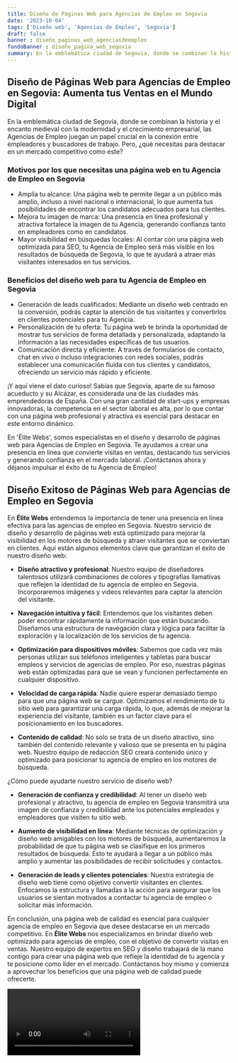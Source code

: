 ```yaml
---
title: Diseño de Páginas Web para Agencias de Empleo en Segovia
date: '2023-10-04'
tags: ['Diseño web', 'Agencias de Empleo', 'Segovia']
draft: false
banner : diseño_paginas_web_agenciasdeempleo
fondoBanner : diseño_pagina_web_segovia
summary: En la emblemática ciudad de Segovia, donde se combinan la historia y el encanto medieval con la modernidad y el crecimiento empresarial, las Agencias de Empleo juegan un papel crucial en la conexión entre empleadores y buscadores de trabajo. Pero, ¿qué necesitas para destacar en un mercado competitivo como este?
---
```


## Diseño de Páginas Web para Agencias de Empleo en Segovia: Aumenta tus Ventas en el Mundo Digital

En la emblemática ciudad de Segovia, donde se combinan la historia y el encanto medieval con la modernidad y el crecimiento empresarial, las Agencias de Empleo juegan un papel crucial en la conexión entre empleadores y buscadores de trabajo. Pero, ¿qué necesitas para destacar en un mercado competitivo como este?

### Motivos por los que necesitas una página web en tu Agencia de Empleo en Segovia

- Amplía tu alcance: Una página web te permite llegar a un público más amplio, incluso a nivel nacional o internacional, lo que aumenta tus posibilidades de encontrar los candidatos adecuados para tus clientes.
- Mejora tu imagen de marca: Una presencia en línea profesional y atractiva fortalece la imagen de tu Agencia, generando confianza tanto en empleadores como en candidatos.
- Mayor visibilidad en búsquedas locales: Al contar con una página web optimizada para SEO, tu Agencia de Empleo será más visible en los resultados de búsqueda de Segovia, lo que te ayudará a atraer más visitantes interesados en tus servicios.

### Beneficios del diseño web para tu Agencia de Empleo en Segovia

- Generación de leads cualificados: Mediante un diseño web centrado en la conversión, podrás captar la atención de tus visitantes y convertirlos en clientes potenciales para tu Agencia.
- Personalización de tu oferta: Tu página web te brinda la oportunidad de mostrar tus servicios de forma detallada y personalizada, adaptando la información a las necesidades específicas de tus usuarios.
- Comunicación directa y eficiente: A través de formularios de contacto, chat en vivo o incluso integraciones con redes sociales, podrás establecer una comunicación fluida con tus clientes y candidatos, ofreciendo un servicio más rápido y eficiente.

¡Y aquí viene el dato curioso! Sabías que Segovia, aparte de su famoso acueducto y su Alcázar, es considerada una de las ciudades más emprendedoras de España. Con una gran cantidad de start-ups y empresas innovadoras, la competencia en el sector laboral es alta, por lo que contar con una página web profesional y atractiva es esencial para destacar en este entorno dinámico.

En 'Élite Webs', somos especialistas en el diseño y desarrollo de páginas web para Agencias de Empleo en Segovia. Te ayudamos a crear una presencia en línea que convierte visitas en ventas, destacando tus servicios y generando confianza en el mercado laboral. ¡Contáctanos ahora y déjanos impulsar el éxito de tu Agencia de Empleo!

<GifSeo />

<Cta />

##  Diseño Exitoso de Páginas Web para Agencias de Empleo en Segovia

En **Élite Webs** entendemos la importancia de tener una presencia en línea efectiva para las agencias de empleo en Segovia. Nuestro servicio de diseño y desarrollo de páginas web está optimizado para mejorar la visibilidad en los motores de búsqueda y atraer visitantes que se conviertan en clientes. Aquí están algunos elementos clave que garantizan el éxito de nuestro diseño web:

- **Diseño atractivo y profesional**: Nuestro equipo de diseñadores talentosos utilizará combinaciones de colores y tipografías llamativas que reflejen la identidad de tu agencia de empleo en Segovia. Incorporaremos imágenes y videos relevantes para captar la atención del visitante.

- **Navegación intuitiva y fácil**: Entendemos que los visitantes deben poder encontrar rápidamente la información que están buscando. Diseñamos una estructura de navegación clara y lógica para facilitar la exploración y la localización de los servicios de tu agencia.

- **Optimización para dispositivos móviles**: Sabemos que cada vez más personas utilizan sus teléfonos inteligentes y tabletas para buscar empleos y servicios de agencias de empleo. Por eso, nuestras páginas web están optimizadas para que se vean y funcionen perfectamente en cualquier dispositivo.

- **Velocidad de carga rápida**: Nadie quiere esperar demasiado tiempo para que una página web se cargue. Optimizamos el rendimiento de tu sitio web para garantizar una carga rápida, lo que, además de mejorar la experiencia del visitante, también es un factor clave para el posicionamiento en los buscadores.

- **Contenido de calidad**: No solo se trata de un diseño atractivo, sino también del contenido relevante y valioso que se presenta en tu página web. Nuestro equipo de redacción SEO creará contenido único y optimizado para posicionar tu agencia de empleo en los motores de búsqueda. 

¿Cómo puede ayudarte nuestro servicio de diseño web?

- **Generación de confianza y credibilidad**: Al tener un diseño web profesional y atractivo, tu agencia de empleo en Segovia transmitirá una imagen de confianza y credibilidad ante los potenciales empleados y empleadores que visiten tu sitio web.

- **Aumento de visibilidad en línea**: Mediante técnicas de optimización y diseño web amigables con los motores de búsqueda, aumentaremos la probabilidad de que tu página web se clasifique en los primeros resultados de búsqueda. Esto te ayudará a llegar a un público más amplio y aumentar las posibilidades de recibir solicitudes y contactos.

- **Generación de leads y clientes potenciales**: Nuestra estrategia de diseño web tiene como objetivo convertir visitantes en clientes. Enfocamos la estructura y llamadas a la acción para asegurar que los usuarios se sientan motivados a contactar tu agencia de empleo o solicitar más información.

En conclusión, una página web de calidad es esencial para cualquier agencia de empleo en Segovia que desee destacarse en un mercado competitivo. En **Élite Webs** nos especializamos en brindar diseño web optimizado para agencias de empleo, con el objetivo de convertir visitas en ventas. Nuestro equipo de expertos en SEO y diseño trabajará de la mano contigo para crear una página web que refleje la identidad de tu agencia y te posicione como líder en el mercado. Contáctanos hoy mismo y comienza a aprovechar los beneficios que una página web de calidad puede ofrecerte.

<Video />

<CtaBot job='Agencias de Empleo' city='Segovia'/>

<Gmaps query='Segovia+españa+maps' />